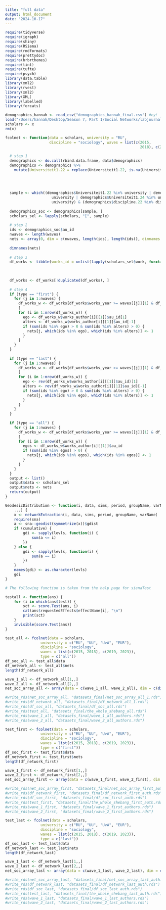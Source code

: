 ```yaml
---
title: "full data"
output: html_document
date: "2024-10-17"
---
```

```r
require(tidyverse)
require(igraph)
require(shiny)
require(RSiena)
require(rmdformats)
require(prettydoc)
require(hrbrthemes)
require(tint)
require(tufte)
require(psych)
library(data.table)  
library(xml2)
library(rvest)
library(xml2)
library(XML)
library(labelled)
library(forcats)
```

```r
demographics_hannah <- read_csv("demographics_hannah_final.csv") #ey!
load("/Users/hannah/Desktop/Season 7, Part 1/Social Networks/labjournal/scholars_20240924.rda")
scholars <- x
rm(x)
```

```r
fcolnet <- function(data = scholars, university = "RU", 
                    discipline = "sociology", waves = list(c(2015,
                                                             2018), c(2019, 2023)), type = c("first")) {
  
  # step 1
  demographics <- do.call(rbind.data.frame, data$demographics)
  demographics <- demographics %>%
    mutate(Universiteit1.22 = replace(Universiteit1.22, is.na(Universiteit1.22), ""), Universiteit2.22 = replace(Universiteit2.22,
                                                                                                                 is.na(Universiteit2.22), ""), Universiteit1.24 = replace(Universiteit1.24, is.na(Universiteit1.24),
                                                                                                                                                                          ""), Universiteit2.24 = replace(Universiteit2.24, is.na(Universiteit2.24), ""), discipline.22 = replace(discipline.22,
                                                                                                                                                                                                                                                                                  is.na(discipline.22), ""), discipline.24 = replace(discipline.24, is.na(discipline.24), ""))
  
  sample <- which((demographics$Universiteit1.22 %in% university | demographics$Universiteit2.22 %in%
                     university | demographics$Universiteit1.24 %in% university | demographics$Universiteit2.24 %in%
                     university) & (demographics$discipline.22 %in% discipline | demographics$discipline.24 %in% discipline))
  
  demographics_soc <- demographics[sample, ]
  scholars_sel <- lapply(scholars, "[", sample)
  
  # step 2
  ids <- demographics_soc$au_id
  nwaves <- length(waves)
  nets <- array(0, dim = c(nwaves, length(ids), length(ids)), dimnames = list(wave = 1:nwaves, ids,
                                                                              ids))
  dimnames(nets)
  
  # step 3
  df_works <- tibble(works_id = unlist(lapply(scholars_sel$work, function(l) l$id)), works_author = unlist(lapply(scholars_sel$work,
                                                                                                                  function(l) l$author), recursive = FALSE), works_year = unlist(lapply(scholars_sel$work, function(l) l$publication_year),
                                                                                                                                                                                 recursive = FALSE))
  
  df_works <- df_works[!duplicated(df_works), ]
  
  # step 4
  if (type == "first") {
    for (j in 1:nwaves) {
      df_works_w <- df_works[df_works$works_year >= waves[[j]][1] & df_works$works_year <= waves[[j]][2],
      ]
      for (i in 1:nrow(df_works_w)) {
        ego <- df_works_w$works_author[i][[1]]$au_id[1]
        alters <- df_works_w$works_author[i][[1]]$au_id[-1]
        if (sum(ids %in% ego) > 0 & sum(ids %in% alters) > 0) {
          nets[j, which(ids %in% ego), which(ids %in% alters)] <- 1
        }
      }
    }
  }
  
  if (type == "last") {
    for (j in 1:nwaves) {
      df_works_w <- df_works[df_works$works_year >= waves[[j]][1] & df_works$works_year <= waves[[j]][2],
      ]
      for (i in 1:nrow(df_works_w)) {
        ego <- rev(df_works_w$works_author[i][[1]]$au_id)[1]
        alters <- rev(df_works_w$works_author[i][[1]]$au_id)[-1]
        if (sum(ids %in% ego) > 0 & sum(ids %in% alters) > 0) {
          nets[j, which(ids %in% ego), which(ids %in% alters)] <- 1
        }
      }
    }
  }
  
  if (type == "all") {
    for (j in 1:nwaves) {
      df_works_w <- df_works[df_works$works_year >= waves[[j]][1] & df_works$works_year <= waves[[j]][2],
      ]
      for (i in 1:nrow(df_works_w)) {
        egos <- df_works_w$works_author[i][[1]]$au_id
        if (sum(ids %in% egos) > 0) {
          nets[j, which(ids %in% egos), which(ids %in% egos)] <- 1
        }
      }
    }
  }
  output <- list()
  output$data <- scholars_sel
  output$nets <- nets
  return(output)
}

```

```r
GeodesicDistribution <- function(i, data, sims, period, groupName, varName, levls = c(1:5, Inf), cumulative = TRUE,
    ...) {
    x <- networkExtraction(i, data, sims, period, groupName, varName)
    require(sna)
    a <- sna::geodist(symmetrize(x))$gdist
    if (cumulative) {
        gdi <- sapply(levls, function(i) {
            sum(a <= i)
        })
    } else {
        gdi <- sapply(levls, function(i) {
            sum(a == i)
        })
    }
    names(gdi) <- as.character(levls)
    gdi
}

# The following function is taken from the help page for sienaTest

testall <- function(ans) {
    for (i in which(ans$test)) {
        sct <- score.Test(ans, i)
        cat(ans$requestedEffects$effectName[i], "\n")
        print(sct)
    }
    invisible(score.Test(ans))
}
```

```r
test_all <- fcolnet(data = scholars,
                university = c("RU", "UU", "UvA", "EUR"), 
                discipline = "sociology",
                waves = list(c(2015, 2018), c(2019, 2023)),
                type = c("all"))
df_soc_all <- test_all$data
df_network_all <- test_all$nets
length(df_network_all)

wave_1_all <- df_network_all[1,,]
wave_2_all <- df_network_all[2,,]
net_soc_array_all <- array(data = c(wave_1_all, wave_2_all), dim = c(dim(wave_1_all), 2))

#write_rds(net_soc_array_all, "datasets_final/net_soc_array_all_1.rds")
#write_rds(df_network_all, "datasets_final/df_network_all_1.rds")
#write_rds(df_soc_all, "datasets_final/df_soc_all.rds")
#write_rds(test_all, "datasets_final/the_whole_shebang_all.rds")
#write_rds(wave_1_all, "datasets_final/wave_1_all_authors.rds")
#write_rds(wave_2_all, "datasets_final/wave_2_all_authors.rds")
```

```r
test_first <- fcolnet(data = scholars,
                university = c("RU", "UU", "UvA", "EUR"), 
                discipline = "sociology",
                waves = list(c(2015, 2018), c(2019, 2023)),
                type = c("first"))
df_soc_first <- test_first$data
df_network_first <- test_first$nets
length(df_network_first)

wave_1_first <- df_network_first[1,,]
wave_2_first <- df_network_first[2,,]
net_soc_array_first <- array(data = c(wave_1_first, wave_2_first), dim = c(dim(wave_1_first), 2))

#write_rds(net_soc_array_first, "datasets_final/net_soc_array_first_auth.rds")
#write_rds(df_network_first, "datasets_final/df_network_first_auth.rds")
#write_rds(df_soc_first, "datasets_final/df_soc_first_auth.rds")
#write_rds(test_first, "datasets_final/the_whole_shebang_first_auth.rds")
#write_rds(wave_1_first, "datasets_final/wave_1_first_authors.rds")
#write_rds(wave_2_first, "datasets_final/wave_2_first_authors.rds")
```

```r
test_last <- fcolnet(data = scholars,
                university = c("RU", "UU", "UvA", "EUR"), 
                discipline = "sociology",
                waves = list(c(2015, 2018), c(2019, 2023)),
                type = c("last"))
df_soc_last <- test_last$data
df_network_last <- test_last$nets
length(df_network_last)

wave_1_last <- df_network_last[1,,]
wave_2_last <- df_network_last[2,,]
net_soc_array_last <- array(data = c(wave_1_last, wave_2_last), dim = c(dim(wave_1_last), 2))

#write_rds(net_soc_array_last, "datasets_final/net_soc_array_last_auth.rds")
#write_rds(df_network_last, "datasets_final/df_network_last_auth.rds")
#write_rds(df_soc_last, "datasets_final/df_soc_last_auth.rds")
#write_rds(test_last, "datasets_final/the_whole_shebang_last_auth.rds")
#write_rds(wave_1_last, "datasets_final/wave_1_last_authors.rds")
#write_rds(wave_2_last, "datasets_final/wave_2_last_authors.rds")
```

